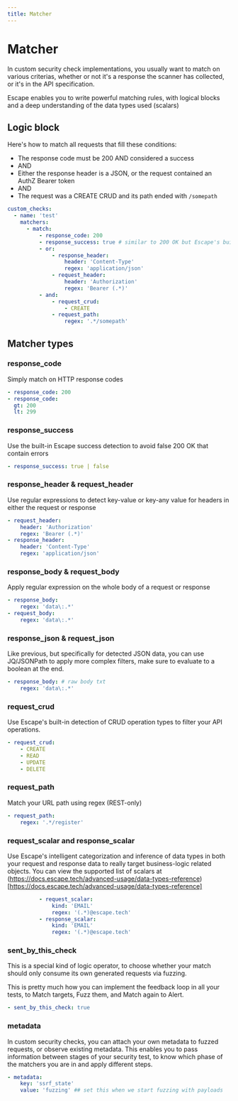 ```yaml
---
title: Matcher
---
```


# Matcher

In custom security check implementations, you usually want to match on various criterias, whether or not it's a response the scanner has collected, or it's in the API specification.


Escape enables you to write powerful matching rules, with logical blocks and a deep understanding of the data types used (scalars)

## Logic block

Here's how to match all requests that fill these conditions:

- The response code must be 200 AND considered a success
- AND
- Either the response header is a JSON, or the request contained an AuthZ Bearer token
- AND
- The request was a CREATE CRUD and its path ended with `/somepath`

```yaml
custom_checks:
  - name: 'test'
    matchers:
      - match:
          - response_code: 200
          - response_success: true # similar to 200 OK but Escape's built-in detection can avoid the errors returned with 200
          - or:
              - response_header:
                  header: 'Content-Type'
                  regex: 'application/json'
              - request_header:
                  header: 'Authorization'
                  regex: 'Bearer (.*)'
          - and:
              - request_crud:
                  - CREATE
              - request_path:
                  regex: '.*/somepath'

```

## Matcher types

### response_code
Simply match on HTTP response codes
```yaml
- response_code: 200
- response_code:
  gt: 200
  lt: 299
```

### response_success
Use the built-in Escape success detection to avoid false 200 OK that contain errors
```yaml
- response_success: true | false
```

### response_header & request_header
Use regular expressions to detect key-value or key-any value for headers in either the request or response
```yaml
- request_header:
    header: 'Authorization'
    regex: 'Bearer (.*)'
- response_header:
    header: 'Content-Type'
    regex: 'application/json'
```

### response_body & request_body
Apply regular expression on the whole body of a request or response
```yaml
- response_body:
    regex: 'data\:.*'
- request_body:
    regex: 'data\:.*'
```

### response_json & request_json
Like previous, but specifically for detected JSON data, you can use JQ/JSONPath to apply more complex filters, make sure to evaluate to a boolean at the end.
```yaml
- response_body: # raw body txt
    regex: 'data\:.*'
```

### request_crud
Use Escape's built-in detection of CRUD operation types to filter your API operations.
```yaml
- request_crud:
    - CREATE
    - READ
    - UPDATE
    - DELETE
```

### request_path
Match your URL path using regex (REST-only)
```yaml
- request_path:
    regex: '.*/register'
```

### request_scalar and response_scalar
Use Escape's intelligent categorization and inference of data types in both your request and response data to really target business-logic related objects.
You can view the supported list of scalars at (https://docs.escape.tech/advanced-usage/data-types-reference)[https://docs.escape.tech/advanced-usage/data-types-reference]
```yaml
          - request_scalar:
              kind: 'EMAIL'
              regex: '(.*)@escape.tech'
          - response_scalar:
              kind: 'EMAIL'
              regex: '(.*)@escape.tech'
```

### sent_by_this_check
This is a special kind of logic operator, to choose whether your match should only consume its own generated requests via fuzzing.

This is pretty much how you can implement the feedback loop in all your tests, to Match targets, Fuzz them, and Match again to Alert.

```yaml
- sent_by_this_check: true
```

### metadata
In custom security checks, you can attach your own metadata to fuzzed requests, or observe existing metadata.
This enables you to pass information between stages of your security test, to know which phase of the matchers you are in and apply different steps.

```yaml
- metadata:
    key: 'ssrf_state'
    value: 'fuzzing' ## set this when we start fuzzing with payloads
```
